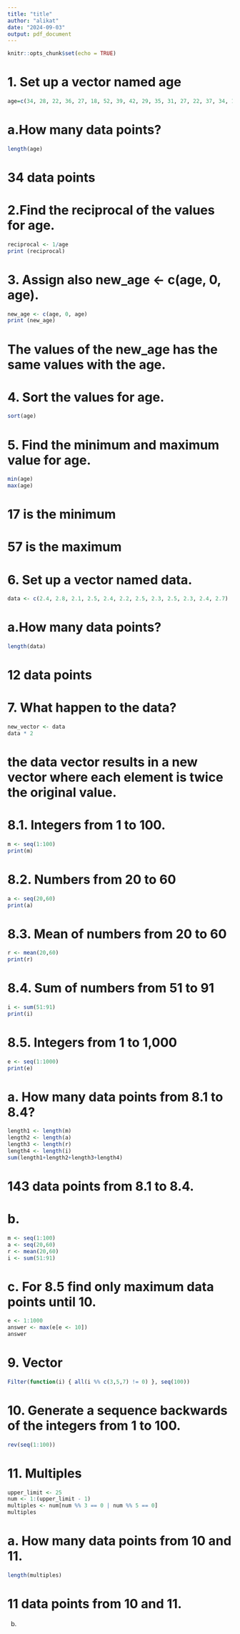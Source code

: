 ```yaml
---
title: "title"
author: "alikat"
date: "2024-09-03"
output: pdf_document
---
```


```r
knitr::opts_chunk$set(echo = TRUE)
```

# 1. Set up a vector named age
```r
age=c(34, 28, 22, 36, 27, 18, 52, 39, 42, 29, 35, 31, 27, 22, 37, 34, 19, 20, 57, 49, 50, 37, 46, 25, 17, 37, 42, 53, 41, 51, 35, 24, 33, 41)
```
# a.How many data points?

```r
length(age)
```
# 34 data points

# 2.Find the reciprocal of the values for age.
```r
reciprocal <- 1/age
print (reciprocal)
```
# 3. Assign also new_age <- c(age, 0, age).
```r
new_age <- c(age, 0, age)
print (new_age)
```
# The values of the new_age has the same values with the age.

# 4. Sort the values for age.
```r
sort(age)
```
# 5. Find the minimum and maximum value for age.
```r
min(age)
max(age)
```
# 17 is the minimum
# 57 is the maximum

# 6. Set up a vector named data.
```r
data <- c(2.4, 2.8, 2.1, 2.5, 2.4, 2.2, 2.5, 2.3, 2.5, 2.3, 2.4, 2.7)
```
# a.How many data points?
```r
length(data)
```
# 12 data points

# 7. What happen to the data?

```r
new_vector <- data
data * 2
```
# the data vector results in a new vector where each element is twice the original value.

# 8.1. Integers from 1 to 100.
```r
m <- seq(1:100)
print(m)
```
# 8.2. Numbers from 20 to 60
```r
a <- seq(20,60)
print(a)
```
# 8.3. Mean of numbers from 20 to 60
```r
r <- mean(20,60)
print(r)
```
# 8.4. Sum of numbers from 51 to 91
```r
i <- sum(51:91)
print(i)
```
# 8.5. Integers from 1 to 1,000
```r
e <- seq(1:1000)
print(e)
```
# a. How many data points from 8.1 to 8.4?
```r
length1 <- length(m)
length2 <- length(a)
length3 <- length(r)
length4 <- length(i)
sum(length1+length2+length3+length4)
```
# 143 data points from 8.1 to 8.4.

# b.
```r
m <- seq(1:100)
a <- seq(20,60)
r <- mean(20,60)
i <- sum(51:91)
```

# c. For 8.5 find only maximum data points until 10.
```r
e <- 1:1000
answer <- max(e[e <- 10])
answer
```

# 9. Vector
```r
Filter(function(i) { all(i %% c(3,5,7) != 0) }, seq(100))
```

# 10. Generate a sequence backwards of the integers from 1 to 100.
```r
rev(seq(1:100))
```

# 11. Multiples
```r
upper_limit <- 25
num <- 1:(upper_limit - 1)
multiples <- num[num %% 3 == 0 | num %% 5 == 0]
multiples
```

# a. How many data points from 10 and 11.
```r
length(multiples)
```

# 11 data points from 10 and 11.

b.

